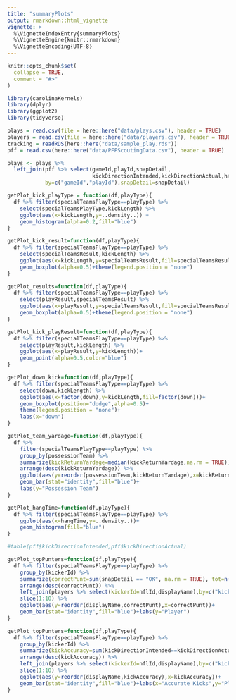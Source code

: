 ```yaml
---
title: "summaryPlots"
output: rmarkdown::html_vignette
vignette: >
  %\VignetteIndexEntry{summaryPlots}
  %\VignetteEngine{knitr::rmarkdown}
  %\VignetteEncoding{UTF-8}
---
```


```r
knitr::opts_chunk$set(
  collapse = TRUE,
  comment = "#>"
)
```

```r
library(carolinaKernels)
library(dplyr)
library(ggplot2)
library(tidyverse)

plays = read.csv(file = here::here("data/plays.csv"), header = TRUE)
players = read.csv(file = here::here("data/players.csv"), header = TRUE)
tracking = readRDS(here::here("data/sample_play.rds"))
pff = read.csv(here::here("data/PFFScoutingData.csv"), header = TRUE)

plays <- plays %>%
  left_join(pff %>% select(gameId,playId,snapDetail,
                           kickDirectionIntended,kickDirectionActual,hangTime),
            by=c("gameId","playId"),snapDetail=snapDetail)

getPlot_kick_playType = function(df,playType){
  df %>% filter(specialTeamsPlayType==playType) %>% 
    select(specialTeamsPlayType,kickLength) %>%
    ggplot(aes(x=kickLength,y=..density..)) +
    geom_histogram(alpha=0.2,fill="blue")
}

getPlot_kick_result=function(df,playType){
  df %>% filter(specialTeamsPlayType==playType) %>% 
    select(specialTeamsResult,kickLength) %>%
    ggplot(aes(x=kickLength,y=specialTeamsResult,fill=specialTeamsResult))+
    geom_boxplot(alpha=0.5)+theme(legend.position = "none")
}

getPlot_results=function(df,playType){
  df %>% filter(specialTeamsPlayType==playType) %>% 
    select(playResult,specialTeamsResult) %>%
    ggplot(aes(x=playResult,y=specialTeamsResult,fill=specialTeamsResult))+
    geom_boxplot(alpha=0.5)+theme(legend.position = "none")
}

getPlot_kick_playResult=function(df,playType){
  df %>% filter(specialTeamsPlayType==playType) %>% 
    select(playResult,kickLength) %>%
    ggplot(aes(x=playResult,y=kickLength))+
    geom_point(alpha=0.5,color="blue")
}

getPlot_down_kick=function(df,playType){
  df %>% filter(specialTeamsPlayType==playType) %>% 
    select(down,kickLength) %>%
    ggplot(aes(x=factor(down),y=kickLength,fill=factor(down)))+
    geom_boxplot(position="dodge",alpha=0.5)+
    theme(legend.position = "none")+
    labs(x="down")
}

getPlot_team_yardage=function(df,playType){
  df %>% 
    filter(specialTeamsPlayType==playType) %>% 
    group_by(possessionTeam) %>% 
    summarize(kickReturnYardage=median(kickReturnYardage,na.rm = TRUE)) %>% 
    arrange(desc(kickReturnYardage)) %>%
    ggplot(aes(y=reorder(possessionTeam,kickReturnYardage),x=kickReturnYardage))+
    geom_bar(stat="identity",fill="blue")+
    labs(y="Possession Team")
}

getPlot_hangTime=function(df,playType){
  df %>% filter(specialTeamsPlayType==playType) %>% 
    ggplot(aes(x=hangTime,y=..density..))+
    geom_histogram(fill="blue")
}

#table(pff$kickDirectionIntended,pff$kickDirectionActual)

getPlot_topPunters=function(df,playType){
  df %>% filter(specialTeamsPlayType==playType) %>% 
    group_by(kickerId) %>%
    summarize(correctPunt=sum(snapDetail == "OK", na.rm = TRUE), tot=n()) %>%
    arrange(desc(correctPunt)) %>%
    left_join(players %>% select(kickerId=nflId,displayName),by=c("kickerId")) %>%
    slice(1:10) %>%
    ggplot(aes(y=reorder(displayName,correctPunt),x=correctPunt))+
    geom_bar(stat="identity",fill="blue")+labs(y="Player")
}

getPlot_topPunters=function(df,playType){
  df %>% filter(specialTeamsPlayType==playType) %>% 
    group_by(kickerId) %>%
    summarize(kickAccuracy=sum(kickDirectionIntended==kickDirectionActual,na.rm = TRUE), tot=n()) %>%
    arrange(desc(kickAccuracy)) %>%
    left_join(players %>% select(kickerId=nflId,displayName),by=c("kickerId")) %>%
    slice(1:10) %>%
    ggplot(aes(y=reorder(displayName,kickAccuracy),x=kickAccuracy))+
    geom_bar(stat="identity",fill="blue")+labs(x="Accurate Kicks",y="Player")
}

```

